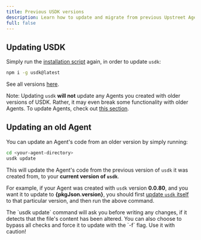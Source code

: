 ```yaml
---
title: Previous USDK versions
description: Learn how to update and migrate from previous Upstreet Agents SDK versions.
full: false
---
```



## Updating USDK

Simply run the [installation script](/install#install-from-npm) again, in order to update `usdk`:

```bash
npm i -g usdk@latest
```

See all versions [here](https://www.npmjs.com/package/usdk?activeTab=versions).

<Callout>Note: Updating `usdk` **will not** update any Agents you created with older versions of USDK. Rather, it may even break some functionality with older Agents. To update Agents, check out [this section](#updating-an-old-agent).</Callout>

## Updating an old Agent

You can update an Agent's code from an older version by simply running:

```bash
cd <your-agent-directory>
usdk update
```

This will update the Agent's code from the previous version of `usdk` it was created from, to your **current version of `usdk`**.

For example, if your Agent was created with `usdk` version **0.0.80**, and you want it to update to **{pkgJson.version}**, you should first [update `usdk` itself](#updating-usdk) to that particular version, and then run the above command.

<Callout>
 The `usdk update` command will ask you before writing any changes, if it detects that the file's content has been altered.
<Callout>

<Callout type="warn">
 You can also choose to bypass all checks and force it to update with the `-f` flag. Use it with caution!
</Callout>
